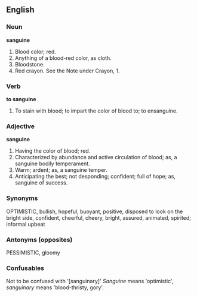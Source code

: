 ==English==

===Noun===

'''sanguine'''

#Blood color; red.
#Anything of a blood-red color, as cloth.
#Bloodstone.
#Red crayon. See the Note under Crayon, 1.

===Verb===

'''to sanguine'''

#To stain with blood; to impart the color of blood to; to ensanguine.

===Adjective===

'''sanguine'''

#Having the color of blood; red.
#Characterized by abundance and active circulation of blood; as, a sanguine bodily temperament.
#Warm; ardent; as, a sanguine temper.
#Anticipating the best; not desponding; confident; full of hope; as, sanguine of success.


===Synonyms===
OPTIMISTIC, bullish, hopeful, buoyant, positive, disposed to look on the bright side, confident, cheerful, cheery, bright, assured, animated, spirited; informal upbeat

===Antonyms (opposites)===
PESSIMISTIC, gloomy

===Confusables===
Not to be confused with '[sanguinary]'  ''Sanguine'' means 'optimistic', ''sanguinary'' means 'blood-thristy, gory'.